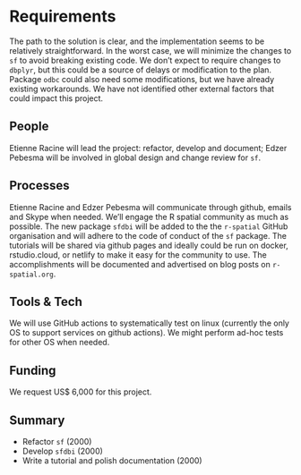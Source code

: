 # Requirements
<!-- 
An idea of what is required to make the project actually happen
-->
The path to the solution is clear, and the implementation seems to be relatively straightforward. In the worst case, we will minimize the changes to `sf` to avoid breaking existing code. We don't expect to require changes to `dbplyr`, but this could be a source of delays or modification to the plan. 
Package `odbc` could also need some modifications, but we have already existing workarounds. 
We have not identified other external factors that could impact this project. 

## People
<!--
Who needs to be involved, what's the proposed structure, what will it take to get their involvement?
-->
Etienne Racine will lead the project: refactor, develop and document; 
Edzer Pebesma will be involved in global design and change review for `sf`.

## Processes
<!-- 
What processes need to be put in place e.g. codes of conduct, regular ISC meetings, handover to the community at large?
-->
Etienne Racine and Edzer Pebesma will communicate through github, emails and Skype when needed. We'll engage the R spatial community as much as possible.
The new package `sfdbi` will be added to the the `r-spatial` GitHub organisation and will adhere to the code of conduct of the `sf` package.
The tutorials will be shared via github pages and ideally could be run on docker, rstudio.cloud, or netlify to make it easy for the community to use.
The accomplishments will be documented and advertised on blog posts on `r-spatial.org`.

## Tools & Tech
<!--
What is going to be needed to deliver this project? 

Will cloud computing be used - if yes are there are necessary components that will be deciding factors between providers?

Are there tools or tech that don't exist that will be produced to facilitate the project?
-->
We will use GitHub actions to systematically test on linux (currently the only OS to support services on github actions). We might perform ad-hoc tests for other OS when needed. 

## Funding
<!-- 
[TO DO] THE GUIDANCE IS PRETTY UNCLEAR, ESP IN LIGHT OF GABOR'S PROPOSAL VS AWARD SIZE

-->
We request US$ 6,000 for this project.

## Summary
<!--
A summary of the requirements that contextualises the costs
-->
- Refactor `sf` (2000)
- Develop `sfdbi` (2000)
- Write a tutorial and polish documentation (2000)
